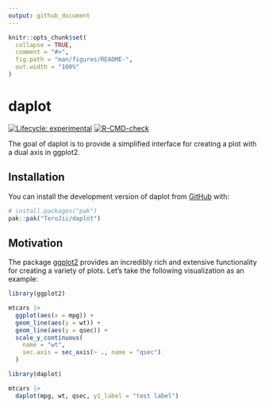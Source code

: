 ```yaml
---
output: github_document
---
```


<!-- README.md is generated from README.Rmd. Please edit that file -->

```r
knitr::opts_chunk$set(
  collapse = TRUE,
  comment = "#>",
  fig.path = "man/figures/README-",
  out.width = "100%"
)
```

# daplot

<!-- badges: start -->
[![Lifecycle: experimental](https://img.shields.io/badge/lifecycle-experimental-orange.svg)](https://lifecycle.r-lib.org/articles/stages.html#experimental)
[![R-CMD-check](https://github.com/TeroJii/daplot/actions/workflows/R-CMD-check.yaml/badge.svg)](https://github.com/TeroJii/daplot/actions/workflows/R-CMD-check.yaml)
<!-- badges: end -->

The goal of daplot is to provide a simplified interface for creating a plot with a dual axis in ggplot2.

## Installation

You can install the development version of daplot from [GitHub](https://github.com/) with:

``` r
# install.packages("pak")
pak::pak("TeroJii/daplot")
```

## Motivation

The package [ggplot2](https://ggplot2.tidyverse.org/) provides an incredibly rich and extensive functionality for creating a variety of plots.
Let's take the following visualization as an example:

```r
library(ggplot2)

mtcars |> 
  ggplot(aes(x = mpg)) +
  geom_line(aes(y = wt)) +
  geom_line(aes(y = qsec)) +
  scale_y_continuous(
    name = "wt",
    sec.axis = sec_axis(~ ., name = "qsec")
  )
```



```r
library(daplot)

mtcars |> 
  daplot(mpg, wt, qsec, y1_label = "test label")
```



